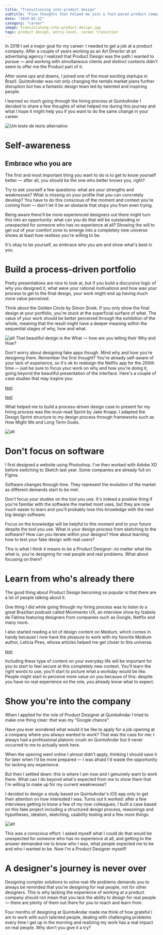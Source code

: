 ```yaml
---
title: "Transitioning into product design"
subtitle: "Five thoughts that helped me join a fast-paced product company."
date: "2019-02-22"
category: "career"
image: transitioning-into-product-design.jpg
tags: product design, entry-level, career transition
---
```


In 2018 I set a major goal for my career: I needed to get a job at a product company. After a couple of years working as an Art Director at an advertising agency I realized that Product Design was the path I wanted to pursue — and working with simultaneous clients and distinct contexts didn't seem to offer me the Product part of it.

After some ups and downs, I joined one of the most exciting startups in Brazil. QuintoAndar was not only changing the rentals market plans further disruption but has a fantastic design team led by talented and inspiring people.

I learned so much going through the hiring process at QuintoAndar I decided to share a few thoughts of what helped me during this journey and what I hope it might help you if you want to do the same change in your career.

![Um teste de texto alternativo](transitioning-into-product-design.jpg)

# Self-awareness

## Embrace who you are

The first and most important thing you want to do is to get to know yourself better — after all, you should be the one who better knows you, right?

Try to ask yourself a few questions: what are your strengths and weaknesses? What is missing on your profile that you can concretely develop? You have to do this conscious of the moment and context you're coming from — don't let it be an obstacle that stops you from even trying.

Being aware there'll be more experienced designers out there might turn this into an opportunity: what can you do that will be outstanding or unexpected for someone who has no experience at all?
Showing the will to get out of your comfort zone to emerge into a completely new universe shows at least how restless you're willing to be.

It's okay to be yourself, so embrace who you are and show what's best in you.

# Build a process-driven portfolio

Pretty presentations are nice to look at, but if you build a discursive logic of why you designed it, what were your rational motivations and how was your process to get to the final design, your work might end up having much more value perceived.

Think about the Golden Circle by Simon Sinek. If you only show the final design at your portfolio, you're stuck at the superficial surface of what. The value of your work should be better perceived through the exhibition of the whole, meaning that the result might have a deeper meaning within the sequential stages of why, how and what.

![alt](https://miro.medium.com/max/1400/1*g_VVDQnrVwbPjUeZb4zTGw.png)
That beautiful design is the What — how are you telling their Why and How?

Don't worry about designing fake apps though. Mind why and how you're designing them. Remember the first thought? You're already self-aware of your lack of experience, so it's ok to redesign the Netflix app for the 200th time — just be sure to focus your work on why and how you're doing it, going beyond the beautiful presentation of the interface. Here's a couple of case studies that may inspire you:

[text](https://uxdesign.cc/ios-notification-redesign-concept-b51be406cb60)

[text](https://medium.muz.li/the-youtube-redesign-that-got-me-hired-982b237f77)

What helped me to build a process-driven design case to present for my hiring process was the must-read Sprint by Jake Knapp. I adapted the Design Sprint structure to my design process through frameworks such as How Might We and Long Term Goals.

![alt](https://miro.medium.com/max/1400/1*OZBjxwCVYuucqEf4LacvEQ.jpeg)

# Don't focus on software

I first designed a website using Photoshop. I've then worked with Adobe XD before switching to Sketch last year. Some companies are already full on Figma.

Software changes through time. They represent the evolution of the market as different demands start to be met.

Don't focus your studies on the tool you use. It's indeed a positive thing if you're familiar with the software the market most uses, but they are now much easier to learn and you'll probably lose this knowledge with the next big design software.

Focus on the knowledge will be helpful to this moment and to your future despite the tool you use. What is your design process from sketching to the software? How can you iterate within your designs? How about learning how to test your fake design with real users?

This is what I think it means to be a Product Designer: no matter what the what is, you're designing for real people and real problems. What about focusing on them?

# Learn from who's already there

The good thing about Product Design becoming so popular is that there are a lot of people talking about it.

One thing I did while going through my hiring process was to listen to a great Brazilian podcast called Movimento UX, an interview show by Izabela de Fátima featuring designers from companies such as Google, Netflix and many more.

I also started reading a lot of design content on Medium, which comes in handy because I now have the pleasure to work with my favorite Medium author, Letícia Pires, whose articles helped me get closer to this universe.

[text](https://brasil.uxdesign.cc/design-critique-o-segredo-para-segurança-emocional-de-designers-uxconf-2018-cca461caea04)

Including these type of content on your everyday life will be important for you to start to feel secure at this completely new context. You'll learn the right words to use, you'll start to picture what a workday would be like. People might start to perceive more value on you because of this: despite you have no real experience on the role, you already know what to expect.

# Show you're into the company

When I applied for the role of Product Designer at QuintoAndar I tried to make one thing clear: that was my “Google chance”.

Have you ever wondered what would it be like to apply for a job opening at a company where you always wanted to work? That was the case for me: I always had a professional platonic crush on QuintoAndar but it never occurred to me to actually work here.

When the opening went online I almost didn't apply, thinking I should save it for later when I'd be more prepared — I was afraid I'd waste the opportunity for lacking any experience.

But then I settled down: this is where I am now and I genuinely want to work there. What can I do beyond what's expected from me to show them that I'm willing to make up for my current weaknesses?

I decided to design a study based on QuintoAndar's iOS app only to get their attention on how interested I was. Turns out it worked: after a few interviews getting to know a few of my now colleagues, I built a case based on this fake project including a structured design process, reasonings and hypotheses, ideation, sketching, usability testing and a few more things.

![alt](https://miro.medium.com/max/1200/1*6RV4FQzYzfgOj-hVKygw0g.gif)

This was a conscious effort: I asked myself what I could do that would be unexpected for someone who has no experience at all, and getting to the answer demanded me to know who I was, what people expected me to be and who I wanted to be. Now I'm a Product Designer myself!

# A designer's journey is never over

Designing complex solutions to solve real-life problems demands you to always be reminded that you're designing for real people, not for other designers. This is why lacking the experience of working at a product company should not mean that you lack the ability to design for real people — there are plenty of them out there for you to reach and learn from.

Four months of designing at QuintoAndar made me think of how grateful I am to work with such talented people, dealing with challenging problems every time I get up in the morning and realizing my work has a real impact on real people. Why don't you give it a try?
